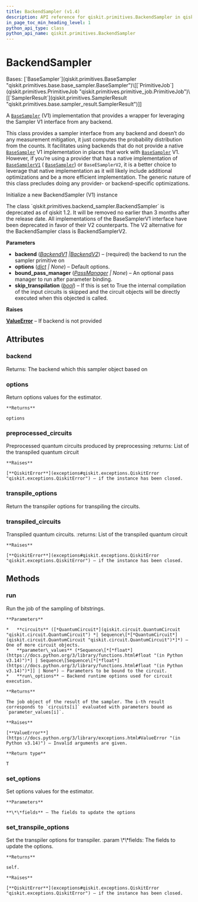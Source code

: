 ```yaml
---
title: BackendSampler (v1.4)
description: API reference for qiskit.primitives.BackendSampler in qiskit v1.4
in_page_toc_min_heading_level: 1
python_api_type: class
python_api_name: qiskit.primitives.BackendSampler
---
```


# BackendSampler

<Class id="qiskit.primitives.BackendSampler" isDedicatedPage={true} github="https://github.com/Qiskit/qiskit/tree/stable/1.4/qiskit/primitives/backend_sampler.py#L34-L222" signature="qiskit.primitives.BackendSampler(backend, options=None, bound_pass_manager=None, skip_transpilation=False)" modifiers="class">
  Bases: [`BaseSampler`](qiskit.primitives.BaseSampler "qiskit.primitives.base.base_sampler.BaseSampler")\[[`PrimitiveJob`](qiskit.primitives.PrimitiveJob "qiskit.primitives.primitive_job.PrimitiveJob")\[[`SamplerResult`](qiskit.primitives.SamplerResult "qiskit.primitives.base.sampler_result.SamplerResult")]]

  A [`BaseSampler`](qiskit.primitives.BaseSampler "qiskit.primitives.BaseSampler") (V1) implementation that provides a wrapper for leveraging the Sampler V1 interface from any backend.

  This class provides a sampler interface from any backend and doesn’t do any measurement mitigation, it just computes the probability distribution from the counts. It facilitates using backends that do not provide a native [`BaseSampler`](qiskit.primitives.BaseSampler "qiskit.primitives.BaseSampler") V1 implementation in places that work with [`BaseSampler`](qiskit.primitives.BaseSampler "qiskit.primitives.BaseSampler") V1. However, if you’re using a provider that has a native implementation of [`BaseSamplerV1`](qiskit.primitives.BaseSamplerV1 "qiskit.primitives.BaseSamplerV1") ( [`BaseSampler`](qiskit.primitives.BaseSampler "qiskit.primitives.BaseSampler")) or `BaseESamplerV2`, it is a better choice to leverage that native implementation as it will likely include additional optimizations and be a more efficient implementation. The generic nature of this class precludes doing any provider- or backend-specific optimizations.

  Initialize a new BackendSampler (V1) instance

  <Admonition title="Deprecated since version 1.2" type="danger">
    The class `qiskit.primitives.backend_sampler.BackendSampler` is deprecated as of qiskit 1.2. It will be removed no earlier than 3 months after the release date. All implementations of the BaseSamplerV1 interface have been deprecated in favor of their V2 counterparts. The V2 alternative for the BackendSampler class is BackendSamplerV2.
  </Admonition>

  **Parameters**

  *   **backend** ([*BackendV1*](qiskit.providers.BackendV1 "qiskit.providers.BackendV1")  *|*[*BackendV2*](qiskit.providers.BackendV2 "qiskit.providers.BackendV2")) – (required) the backend to run the sampler primitive on
  *   **options** ([*dict*](https://docs.python.org/3/library/stdtypes.html#dict "(in Python v3.14)") *| None*) – Default options.
  *   **bound\_pass\_manager** ([*PassManager*](qiskit.transpiler.PassManager "qiskit.transpiler.PassManager") *| None*) – An optional pass manager to run after parameter binding.
  *   **skip\_transpilation** ([*bool*](https://docs.python.org/3/library/functions.html#bool "(in Python v3.14)")) – If this is set to True the internal compilation of the input circuits is skipped and the circuit objects will be directly executed when this objected is called.

  **Raises**

  [**ValueError**](https://docs.python.org/3/library/exceptions.html#ValueError "(in Python v3.14)") – If backend is not provided

  ## Attributes

  ### backend

  <Attribute id="qiskit.primitives.BackendSampler.backend">
    Returns: The backend which this sampler object based on
  </Attribute>

  ### options

  <Attribute id="qiskit.primitives.BackendSampler.options">
    Return options values for the estimator.

    **Returns**

    options
  </Attribute>

  ### preprocessed\_circuits

  <Attribute id="qiskit.primitives.BackendSampler.preprocessed_circuits">
    Preprocessed quantum circuits produced by preprocessing :returns: List of the transpiled quantum circuit

    **Raises**

    [**QiskitError**](exceptions#qiskit.exceptions.QiskitError "qiskit.exceptions.QiskitError") – if the instance has been closed.
  </Attribute>

  ### transpile\_options

  <Attribute id="qiskit.primitives.BackendSampler.transpile_options">
    Return the transpiler options for transpiling the circuits.
  </Attribute>

  ### transpiled\_circuits

  <Attribute id="qiskit.primitives.BackendSampler.transpiled_circuits">
    Transpiled quantum circuits. :returns: List of the transpiled quantum circuit

    **Raises**

    [**QiskitError**](exceptions#qiskit.exceptions.QiskitError "qiskit.exceptions.QiskitError") – if the instance has been closed.
  </Attribute>

  ## Methods

  ### run

  <Function id="qiskit.primitives.BackendSampler.run" github="https://github.com/Qiskit/qiskit/tree/stable/1.4/qiskit/primitives/base/base_sampler.py#L111-L142" signature="run(circuits, parameter_values=None, **run_options)">
    Run the job of the sampling of bitstrings.

    **Parameters**

    *   **circuits** ([*QuantumCircuit*](qiskit.circuit.QuantumCircuit "qiskit.circuit.QuantumCircuit") *| Sequence\[*[*QuantumCircuit*](qiskit.circuit.QuantumCircuit "qiskit.circuit.QuantumCircuit")*]*) – One of more circuit objects.
    *   **parameter\_values** (*Sequence\[*[*float*](https://docs.python.org/3/library/functions.html#float "(in Python v3.14)")*] | Sequence\[Sequence\[*[*float*](https://docs.python.org/3/library/functions.html#float "(in Python v3.14)")*]] | None*) – Parameters to be bound to the circuit.
    *   **run\_options** – Backend runtime options used for circuit execution.

    **Returns**

    The job object of the result of the sampler. The i-th result corresponds to `circuits[i]` evaluated with parameters bound as `parameter_values[i]`.

    **Raises**

    [**ValueError**](https://docs.python.org/3/library/exceptions.html#ValueError "(in Python v3.14)") – Invalid arguments are given.

    **Return type**

    T
  </Function>

  ### set\_options

  <Function id="qiskit.primitives.BackendSampler.set_options" github="https://github.com/Qiskit/qiskit/tree/stable/1.4/qiskit/primitives/base/base_primitive.py#L39-L45" signature="set_options(**fields)">
    Set options values for the estimator.

    **Parameters**

    **\*\*fields** – The fields to update the options
  </Function>

  ### set\_transpile\_options

  <Function id="qiskit.primitives.BackendSampler.set_transpile_options" github="https://github.com/Qiskit/qiskit/tree/stable/1.4/qiskit/primitives/backend_sampler.py#L130-L139" signature="set_transpile_options(**fields)">
    Set the transpiler options for transpiler. :param \*\*fields: The fields to update the options.

    **Returns**

    self.

    **Raises**

    [**QiskitError**](exceptions#qiskit.exceptions.QiskitError "qiskit.exceptions.QiskitError") – if the instance has been closed.
  </Function>
</Class>

